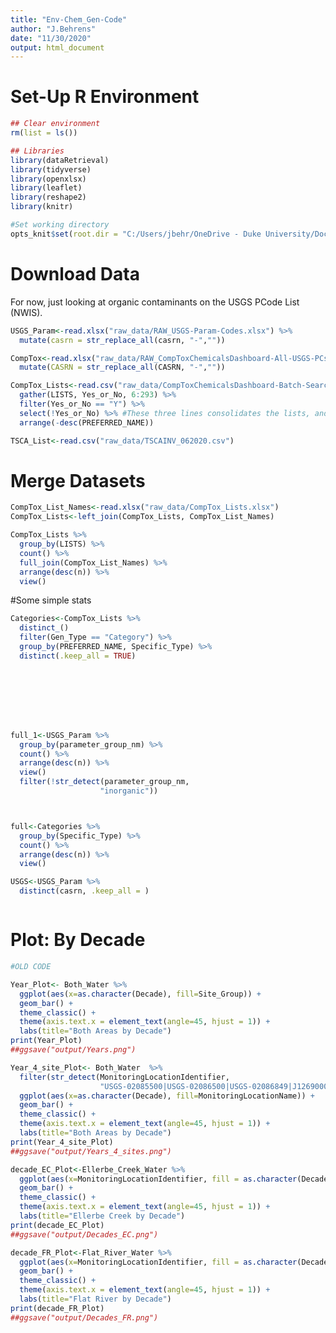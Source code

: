 ```yaml
---
title: "Env-Chem_Gen-Code"
author: "J.Behrens"
date: "11/30/2020"
output: html_document
---
```


# Set-Up R Environment
```r
## Clear environment
rm(list = ls())

## Libraries
library(dataRetrieval)
library(tidyverse)
library(openxlsx)
library(leaflet)                                           
library(reshape2)
library(knitr)

#Set working directory
opts_knit$set(root.dir = "C:/Users/jbehr/OneDrive - Duke University/Documents/5. R/General_Env_Chem")
```

# Download Data

For now, just looking at organic contaminants on the USGS PCode List (NWIS).

```r
USGS_Param<-read.xlsx("raw_data/RAW_USGS-Param-Codes.xlsx") %>% 
  mutate(casrn = str_replace_all(casrn, "-",""))

CompTox<-read.xlsx("raw_data/RAW_CompToxChemicalsDashboard-All-USGS-PCs.xlsx") %>% 
  mutate(CASRN = str_replace_all(CASRN, "-",""))

CompTox_Lists<-read.csv("raw_data/CompToxChemicalsDashboard-Batch-Search_2020-11-30.csv") %>% 
  gather(LISTS, Yes_or_No, 6:293) %>% 
  filter(Yes_or_No == "Y") %>% 
  select(!Yes_or_No) %>% #These three lines consolidates the lists, and removes categories the cmpd is not in
  arrange(-desc(PREFERRED_NAME))  

TSCA_List<-read.csv("raw_data/TSCAINV_062020.csv")

```

# Merge Datasets
```r

CompTox_List_Names<-read.xlsx("raw_data/CompTox_Lists.xlsx")
CompTox_Lists<-left_join(CompTox_Lists, CompTox_List_Names)

CompTox_Lists %>% 
  group_by(LISTS) %>%   
  count() %>%
  full_join(CompTox_List_Names) %>% 
  arrange(desc(n)) %>% 
  view()

```

#Some simple stats
```r

Categories<-CompTox_Lists %>% 
  distinct_()
  filter(Gen_Type == "Category") %>%
  group_by(PREFERRED_NAME, Specific_Type) %>% 
  distinct(.keep_all = TRUE) 








full_1<-USGS_Param %>%   
  group_by(parameter_group_nm) %>% 
  count() %>% 
  arrange(desc(n)) %>% 
  view()
  filter(!str_detect(parameter_group_nm, 
                    "inorganic")) 



full<-Categories %>% 
  group_by(Specific_Type) %>% 
  count() %>% 
  arrange(desc(n)) %>% 
  view()

USGS<-USGS_Param %>% 
  distinct(casrn, .keep_all = )



```



# Plot: By Decade

```r

#OLD CODE

Year_Plot<- Both_Water %>% 
  ggplot(aes(x=as.character(Decade), fill=Site_Group)) +
  geom_bar() +
  theme_classic() + 
  theme(axis.text.x = element_text(angle=45, hjust = 1)) + 
  labs(title="Both Areas by Decade")
print(Year_Plot)
##ggsave("output/Years.png")

Year_4_site_Plot<- Both_Water  %>% 
  filter(str_detect(MonitoringLocationIdentifier, 
                    "USGS-02085500|USGS-02086500|USGS-02086849|J1269000")) %>% 
  ggplot(aes(x=as.character(Decade), fill=MonitoringLocationName)) +
  geom_bar() +
  theme_classic() + 
  theme(axis.text.x = element_text(angle=45, hjust = 1)) + 
  labs(title="Both Areas by Decade")
print(Year_4_site_Plot)
##ggsave("output/Years_4_sites.png")

decade_EC_Plot<-Ellerbe_Creek_Water %>% 
  ggplot(aes(x=MonitoringLocationIdentifier, fill = as.character(Decade))) +
  geom_bar() +
  theme_classic() + 
  theme(axis.text.x = element_text(angle=45, hjust = 1)) + 
  labs(title="Ellerbe Creek by Decade")
print(decade_EC_Plot)
##ggsave("output/Decades_EC.png")

decade_FR_Plot<-Flat_River_Water %>% 
  ggplot(aes(x=MonitoringLocationIdentifier, fill = as.character(Decade))) +
  geom_bar() +
  theme_classic() + 
  theme(axis.text.x = element_text(angle=45, hjust = 1)) + 
  labs(title="Flat River by Decade")
print(decade_FR_Plot)
##ggsave("output/Decades_FR.png")
```